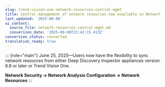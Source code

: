 ```yaml
---
slug: trend-vision-one-network-resources-central-mgmt
title: Central management of network resources now available in Network Resources
last_updated: '2025-09-08'
ai_context:
  source_file: network-resources-central-mgmt.md
  conversion_date: '2025-09-08T23:42:15.413Z'
conversion_status: converted
translation_ready: true
---
```


::: {role="main"}
June 25, 2025—Users now have the flexibility to sync network resources from either Deep Discovery Inspector appliances version 6.8 or later or Trend Vision One.

**Network Security → Network Analysis Configuration → Network Resources**
:::
